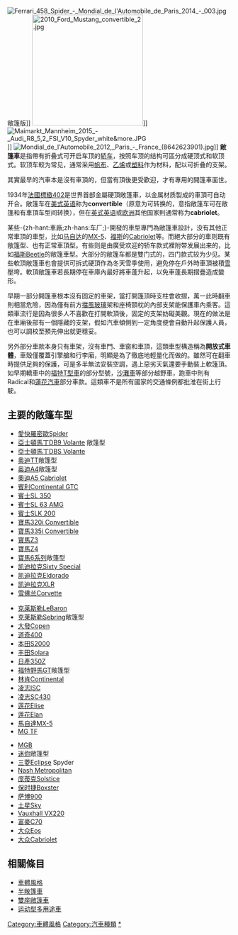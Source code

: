 {{noteTA
|T=zh-cn:敞篷车; zh-tw:敞篷車; zh-hk:開篷車;
|G1=Transport
}}
[[File:Ferrari_458_Spider_-_Mondial_de_l'Automobile_de_Paris_2014_-_003.jpg|thumb]]敞篷版]]
[[File:2010_Ford_Mustang_convertible_2.jpg|250px]]]]
[[File:Maimarkt_Mannheim_2015_-_Audi_R8_5,2_FSI_V10_Spyder_white&more.JPG|thumb]]]]
[[File:Mondial_de_l'Automobile_2012,_Paris_-_France_(8642623901).jpg|thumb]]]]
'''敞篷車'''是指帶有折叠式可开启车顶的[[轿车|轿车]]，按照车顶的结构可區分成硬顶式和软顶式。软顶车較为常见，通常采用[[帆布|帆布]]、[[乙烯|乙烯]]或[[塑料|塑料]]作为材料，配以可折叠的支架。

其實最早的汽車本是沒有車頂的，但當有頂後更受歡迎，才有專用的開篷車面世。

1934年[[法國|法國]][[標緻402|標緻402]]是世界首部金屬硬頂敞篷車，以金属材质製成的車頂可自动开合。敞篷车在[[美式英语|美式英语]]称为'''convertible'''（原意为可转换的，意指敞篷车可在敞篷和有車頂车型间转换），但在[[英式英语|英式英语]]或[[欧洲|欧洲]]其他国家則通常称为'''cabriolet'''。

某些-{zh-hant:車廠;zh-hans:车厂;}-開發的車型專門為敞篷車設計，没有其他正常車頂的車型，比如[[马自达|马自达]]的[[馬自達MX-5|MX-5]]、[[大众汽车|福斯]]的[[福斯Cabriolet|Cabriolet]]等。而絕大部分的車则既有敞篷型、也有正常車頂型。有些则是由廣受欢迎的轿车款式裡附带发展出来的，比如[[大众甲壳虫|福斯Beetle]]的敞篷車型。大部分的敞篷车都是雙门式的，四门款式较为少见。某些軟頂敞篷車也會提供可拆式硬頂作為冬天雪季使用，避免停在戶外時車頂被積[[雪|雪]]壓垮。軟頂敞篷車若長期停在車庫內最好將車蓬升起，以免車蓬長期摺疊造成變形。

早期一部分開篷車根本沒有固定的車架，當打開篷頂時支柱會收摺，萬一此時翻車則相當危險，因為僅有前方[[擋風玻璃|擋風玻璃]]架和座椅頸枕的內部支架能保護車內乘客。這類車流行是因為很多人不喜歡在打開軟頂後，固定的支架妨礙美觀。現在的做法是在車廂後部有一個隱藏的支架，假如汽車傾側到一定角度便會自動升起保護人員，也可以調校至預先伸出就更穩妥。

另外部分車款本身只有車架，沒有車門、車窗和車頂，這類車型構造稱為'''開放式車體'''，車殼僅覆蓋引擎艙和行李廂，明顯是為了徹底地輕量化而做的。雖然可在翻車時提供足夠的保護，可是多半無法安裝空調，遇上惡劣天氣還要手動裝上軟篷頂。如早期轎車中的[[福特T型車|福特T型車]]的部分型號，[[沙灘車|沙灘車]]等部分越野車，跑車中則有Radical和[[蓮花汽車|蓮花汽車]]部分車款。這類車不是所有國家的交通條例都批淮在街上行駛。

== 主要的敞篷车型 ==
{{col-begin}}
{{col-break}}
* [[愛快羅密歐Spider|愛快羅密歐Spider]]
* [[亞士頓馬丁DB9_Volante|亞士頓馬丁DB9 Volante]] 敞篷型
* [[亞士頓馬丁DBS_Volante|亞士頓馬丁DBS Volante]]
* [[奥迪TT|奥迪TT]]敞篷型
* [[奥迪A4|奥迪A4]]敞篷型
* [[奧迪A5_Cabriolet|奧迪A5 Cabriolet]]
* [[賓利Continental_GTC|賓利Continental GTC]]
* [[賓士SL_350|賓士SL 350]]
* [[賓士SL_63_AMG|賓士SL 63 AMG]]
* [[賓士SLK_200|賓士SLK 200]]
* [[BMW_3系列|寶馬320i Convertible]]
* [[BMW_3系列|寶馬335i Convertible]]
* [[BMW_Z3|寶馬Z3]]
* [[BMW_Z4|寶馬Z4]]
* [[寶馬6系列|寶馬6系列]]敞篷型
* [[凯迪拉克Sixty_Special|凯迪拉克Sixty Special]]
* [[凯迪拉克Eldorado|凯迪拉克Eldorado]]
* [[凯迪拉克XLR|凯迪拉克XLR]]
* [[雪佛兰Corvette|雪佛兰Corvette]]
{{col-break}}
* [[克莱斯勒LeBaron|克莱斯勒LeBaron]]
* [[克莱斯勒Sebring|克莱斯勒Sebring]]敞篷型
* [[大發Copen|大發Copen]]
* [[道奇400|道奇400]]
* [[本田S2000|本田S2000]]
* [[丰田Solara|丰田Solara]]
* [[日產350Z|日產350Z]]
* [[福特野馬GT|福特野馬GT]]敞篷型
* [[林肯Continental|林肯Continental]]
* [[凌志ISC|凌志ISC]]
* [[凌志SC430|凌志SC430]]
* [[莲花Elise|莲花Elise]]
* [[莲花Elan|莲花Elan]]
* [[馬自達MX-5|馬自達MX-5]]
* [[MG_F|MG TF]]
{{col-break}}
* [[MGB|MGB]]
* [[迷你|迷你]]敞篷型
* [[三菱Eclipse|三菱Eclipse]] Spyder
* [[Nash_Metropolitan|Nash Metropolitan]]
* [[庞蒂克Solstice|庞蒂克Solstice]]
* [[保时捷Boxster|保时捷Boxster]]
* [[萨博900|萨博900]]
* [[土星Sky|土星Sky]]
* [[Vauxhall_VX220|Vauxhall VX220]]
* [[富豪C70|富豪C70]]
* [[大众Eos|大众Eos]]
* [[大众Cabriolet|大众Cabriolet]]
{{col-break}}
{{col-end}}

== 相關條目 ==
* [[車體風格|車體風格]]
* [[半敞篷車|半敞篷車]]
* [[雙座敞篷車|雙座敞篷車]]
* [[运动型多用途車|运动型多用途車]]

[[Category:車體風格|Category:車體風格]]
[[Category:汽車種類|Category:汽車種類]]
[[Category:敞篷車|*]]
